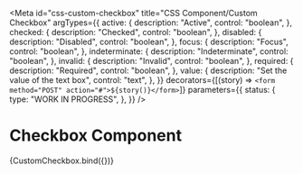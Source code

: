 <!-- @license CC0-1.0 -->


<Meta
  id="css-custom-checkbox"
  title="CSS Component/Custom Checkbox"
  argTypes={{
    active: {
      description: "Active",
      control: "boolean",
    },
    checked: {
      description: "Checked",
      control: "boolean",
    },
    disabled: {
      description: "Disabled",
      control: "boolean",
    },
    focus: {
      description: "Focus",
      control: "boolean",
    },
    indeterminate: {
      description: "Indeterminate",
      control: "boolean",
    },
    invalid: {
      description: "Invalid",
      control: "boolean",
    },
    required: {
      description: "Required",
      control: "boolean",
    },
    value: {
      description: "Set the value of the text box",
      control: "text",
    },
  }}
  decorators={[(story) => `<form method="POST" action="#">${story()}</form>`]}
  parameters={{
    status: {
      type: "WORK IN PROGRESS",
    },
  }}
/>

# Checkbox Component

<Canvas>
  <Story
    name="Default"
    args={{
      ...defaultArgs,
    }}
  >
    {CustomCheckbox.bind({})}
  </Story>
</Canvas>

<ArgsTable story="Default" />
